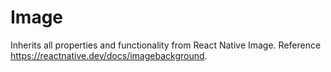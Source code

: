
# Image

Inherits all properties and functionality from React Native Image. Reference https://reactnative.dev/docs/imagebackground.